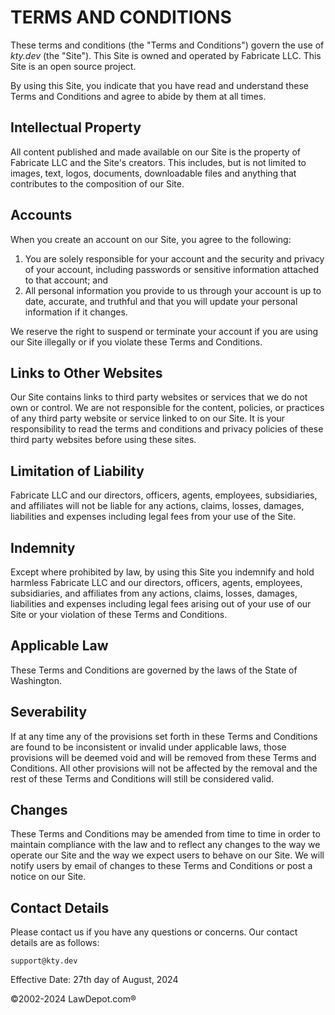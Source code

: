 # TERMS AND CONDITIONS

These terms and conditions (the "Terms and Conditions") govern the use of
_kty.dev_ (the "Site"). This Site is owned and operated by Fabricate LLC.
This Site is an open source project.

By using this Site, you indicate that you have read and understand these Terms
and Conditions and agree to abide by them at all times.

## Intellectual Property

All content published and made available on our Site is the property of
Fabricate LLC and the Site's creators. This includes, but is not limited to
images, text, logos, documents, downloadable files and anything that contributes
to the composition of our Site.

## Accounts

When you create an account on our Site, you agree to the following:

1. You are solely responsible for your account and the security and privacy of
   your account, including passwords or sensitive information attached to that
   account; and
1. All personal information you provide to us through your account is up to
   date, accurate, and truthful and that you will update your personal
   information if it changes.

We reserve the right to suspend or terminate your account if you are using our
Site illegally or if you violate these Terms and Conditions.

## Links to Other Websites

Our Site contains links to third party websites or services that we do not own
or control. We are not responsible for the content, policies, or practices of
any third party website or service linked to on our Site. It is your
responsibility to read the terms and conditions and privacy policies of these
third party websites before using these sites.

## Limitation of Liability

Fabricate LLC and our directors, officers, agents, employees, subsidiaries, and
affiliates will not be liable for any actions, claims, losses, damages,
liabilities and expenses including legal fees from your use of the Site.

## Indemnity

Except where prohibited by law, by using this Site you indemnify and hold
harmless Fabricate LLC and our directors, officers, agents, employees,
subsidiaries, and affiliates from any actions, claims, losses, damages,
liabilities and expenses including legal fees arising out of your use of our
Site or your violation of these Terms and Conditions.

## Applicable Law

These Terms and Conditions are governed by the laws of the State of Washington.

## Severability

If at any time any of the provisions set forth in these Terms and Conditions are
found to be inconsistent or invalid under applicable laws, those provisions will
be deemed void and will be removed from these Terms and Conditions. All other
provisions will not be affected by the removal and the rest of these Terms and
Conditions will still be considered valid.

## Changes

These Terms and Conditions may be amended from time to time in order to maintain
compliance with the law and to reflect any changes to the way we operate our
Site and the way we expect users to behave on our Site. We will notify users by
email of changes to these Terms and Conditions or post a notice on our Site.

## Contact Details

Please contact us if you have any questions or concerns. Our contact details are
as follows:

```
support@kty.dev
```

Effective Date: 27th day of August, 2024

©2002-2024 LawDepot.com®
